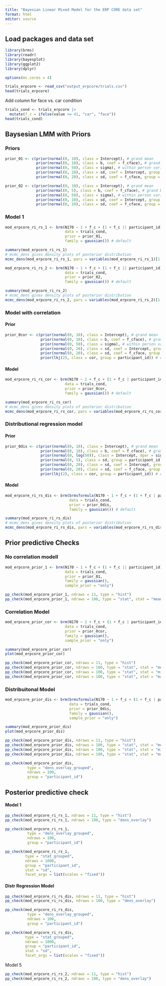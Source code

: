```yaml
---
title: "Bayesian Linear Mixed Model for the ERP CORE data set"
format: html
editor: source
---
```


## Load packages and data set

```r
library(brms)
library(readr)
library(bayesplot)
library(ggplot2)
library(dplyr)

options(mc.cores = 4)
```

```r
trials_erpcore <- read_csv("output_erpcore/trials.csv")
head(trials_erpcore)
```

Add column for face vs. car condition
```r
trials_cond <- trials_erpcore |>
  mutate(f_c = ifelse(value >= 41, "car", "face"))
head(trials_cond)
```

## Baysesian LMM with Priors
### Priors

```r
prior_01 <- c(prior(normal(0, 10), class = Intercept), # grand mean
              prior(normal(0, 10), class = b, coef = f_cface), # grand beta
              prior(normal(0, 50), class = sigma), # within person variation
              prior(normal(0, 20), class = sd, coef = Intercept, group = participant_id), # between person variation in mean 
              prior(normal(0, 20), class = sd, coef = f_cface, group = participant_id)) # between person variation in slope
```

```r
prior_02 <- c(prior(normal(0, 10), class = Intercept), # grand mean
              prior(normal(0, 5), class = b, coef = f_cface), # grand beta
              prior(normal(0, 50), class = sigma), # within person variation
              prior(normal(0, 10), class = sd, coef = Intercept, group = participant_id), # between person variation in mean 
              prior(normal(0, 10), class = sd, coef = f_cface, group = participant_id)) # between person variation in slope
```


### Model 1

```r

mod_erpcore_ri_rs_1 <- brm(N170 ~ 1 + f_c + (1 + f_c || participant_id),
                           data = trials_cond, 
                           prior = prior_01,
                           family = gaussian()) # default

```

```r
summary(mod_erpcore_ri_rs_1)
# mcmc_dens gives density plots of posterior distribution
mcmc_dens(mod_erpcore_ri_rs_1, pars = variables(mod_erpcore_ri_rs_1)[1:5])
```

```r
mod_erpcore_ri_rs_2 <- brm(N170 ~ 1 + f_c + (1 + f_c || participant_id),
                           data = trials_cond, 
                           prior = prior_02,
                           family = gaussian()) # default
```

```r
summary(mod_erpcore_ri_rs_2)
# mcmc_dens gives density plots of posterior distribution
mcmc_dens(mod_erpcore_ri_rs_2, pars = variables(mod_erpcore_ri_rs_2)[1:5])
```

### Model with correlation

#### Prior

```r
prior_0cor <- c(prior(normal(0, 10), class = Intercept), # grand mean
                prior(normal(0, 10), class = b, coef = f_cface), # grand beta
                prior(normal(0, 50), class = sigma), # within person variation
                prior(normal(0, 20), class = sd, coef = Intercept, group = participant_id), # between person variation in mean 
                prior(normal(0, 20), class = sd, coef = f_cface, group = participant_id), # between person variation in slope
                prior(lkj(2), class = cor, group = participant_id)) # correlation between random intercept and random slope
```


#### Model

```r
mod_erpcore_ri_rs_cor <- brm(N170 ~ 1 + f_c + (1 + f_c | participant_id),
                           data = trials_cond, 
                           prior = prior_0cor,
                           family = gaussian()) # default
```

```r
summary(mod_erpcore_ri_rs_cor)
# mcmc_dens gives density plots of posterior distribution
mcmc_dens(mod_erpcore_ri_rs_cor, pars = variables(mod_erpcore_ri_rs_cor)[1:6])
```


### Distributional regression model

#### Prior

```r
prior_0dis <- c(prior(normal(0, 10), class = Intercept), # grand mean
                prior(normal(0, 10), class = b, coef = f_cface), # grand beta
                prior(normal(0, log(50)), class = Intercept, dpar = sigma),
                prior(normal(0, 5), class = sd, group = participant_id, dpar = sigma), 
                prior(normal(0, 20), class = sd, coef = Intercept, group = participant_id), # between person variation in mean 
                prior(normal(0, 20), class = sd, coef = f_cface, group = participant_id), # between person variation in slope
                prior(lkj(2), class = cor, group = participant_id)) # correlation between random intercept and random slope
```


#### Model

```r
mod_erpcore_ri_rs_dis <- brm(brmsformula(N170 ~ 1 + f_c + (1 + f_c | participant_id), sigma ~ 1 + (1 | participant_id)),
                             data = trials_cond, 
                             prior = prior_0dis,
                             family = gaussian()) # default
```

```r
summary(mod_erpcore_ri_rs_dis)
# mcmc_dens gives density plots of posterior distribution
mcmc_dens(mod_erpcore_ri_rs_dis, pars = variables(mod_erpcore_ri_rs_dis)[1:7])
```

## Prior predictive Checks

### No correlation modell

```r
mod_erpcore_prior_1 <- brm(N170 ~ 1 + f_c + (1 + f_c || participant_id),
                           data = trials_cond, 
                           prior = prior_01,
                           family = gaussian(),
                           sample_prior = "only") 
```

```r
pp_check(mod_erpcore_prior_1, ndraws = 11, type = "hist")
pp_check(mod_erpcore_prior_1, ndraws = 100, type = "stat", stat = "mean")
```


### Correlation Model

```r
mod_erpcore_prior_cor <- brm(N170 ~ 1 + f_c + (1 + f_c | participant_id),
                           data = trials_cond, 
                           prior = prior_0cor,
                           family = gaussian(),
                           sample_prior = "only") 
```

```r
summary(mod_erpcore_prior_cor)
plot(mod_erpcore_prior_cor)
```

```r
pp_check(mod_erpcore_prior_cor, ndraws = 11, type = "hist")
pp_check(mod_erpcore_prior_cor, ndraws = 100, type = "stat", stat = "mean")
pp_check(mod_erpcore_prior_cor, ndraws = 100, type = "stat", stat = "min")
pp_check(mod_erpcore_prior_cor, ndraws = 100, type = "stat", stat = "max")
```

### Distribuitonal Model

```r
mod_erpcore_prior_dis <- brm(brmsformula(N170 ~ 1 + f_c + (1 + f_c | participant_id), sigma ~ 1 + (1 | participant_id)),
                             data = trials_cond, 
                             prior = prior_0dis,
                             family = gaussian(),
                             sample_prior = "only")
```

```r
summary(mod_erpcore_prior_dis)
plot(mod_erpcore_prior_dis)
```

```r
pp_check(mod_erpcore_prior_dis, ndraws = 11, type = "hist")
pp_check(mod_erpcore_prior_dis, ndraws = 100, type = "stat", stat = "mean")
pp_check(mod_erpcore_prior_dis, ndraws = 100, type = "stat", stat = "min")
pp_check(mod_erpcore_prior_dis, ndraws = 100, type = "stat", stat = "max")
```
```r
pp_check(mod_erpcore_prior_dis,
          type = "dens_overlay_grouped",
          ndraws = 100,
          group = "participant_id")
```


## Posterior predictive check

#### Model 1

```r
pp_check(mod_erpcore_ri_rs_1, ndraws = 11, type = "hist")
pp_check(mod_erpcore_ri_rs_1, ndraws = 100, type = "dens_overlay")
```

```r
pp_check(mod_erpcore_ri_rs_1,
          type = "dens_overlay_grouped",
          ndraws = 100,
          group = "participant_id")
```

```r
pp_check(mod_erpcore_ri_rs_1,
         type = "stat_grouped",
         ndraws = 1000,
         group = "participant_id",
         stat = "sd",
         facet_args = list(scales = "fixed"))
```

#### Distr Regression Model

```r
pp_check(mod_erpcore_ri_rs_dis, ndraws = 11, type = "hist")
pp_check(mod_erpcore_ri_rs_dis, ndraws = 100, type = "dens_overlay")
```


```r
pp_check(mod_erpcore_ri_rs_dis,
          type = "dens_overlay_grouped",
          ndraws = 100,
          group = "participant_id")
```

```r
pp_check(mod_erpcore_ri_rs_dis,
         type = "stat_grouped",
         ndraws = 1000,
         group = "participant_id",
         stat = "sd",
         facet_args = list(scales = "fixed"))
```


Model 5

```r
pp_check(mod_erpcore_ri_rs_2, ndraws = 11, type = "hist")
pp_check(mod_erpcore_ri_rs_2, ndraws = 100, type = "dens_overlay")
```

